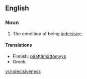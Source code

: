 ==English==

===Noun===
{{en-noun|-}}

# The condition of being [[indecisive]]

====Translations====
*Finnish: [[päättämättömyys]]
*Greek: {{t+|el|αναποφασιστικότητα|f|tr=anapofasistikótita}}

[[vi:indecisiveness]]